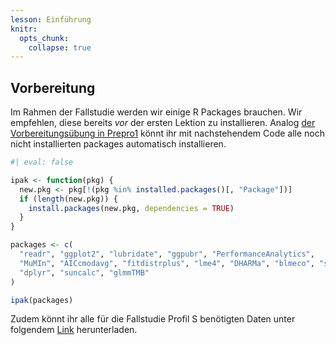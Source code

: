 ```yaml
---
lesson: Einführung
knitr:
  opts_chunk: 
    collapse: true
---
```


## Vorbereitung {#sec-rauman-vorbereitung}


Im Rahmen der Fallstudie werden wir einige R Packages brauchen. Wir empfehlen, diese bereits *vor* der ersten Lektion zu installieren. Analog [der Vorbereitungsübung in Prepro1](#sec-prepro-vorbereitung) könnt ihr mit nachstehendem Code alle noch nicht installierten packages automatisch installieren.

```r
#| eval: false

ipak <- function(pkg) {
  new.pkg <- pkg[!(pkg %in% installed.packages()[, "Package"])]
  if (length(new.pkg)) {
    install.packages(new.pkg, dependencies = TRUE)
  }
}

packages <- c(
  "readr", "ggplot2", "lubridate", "ggpubr", "PerformanceAnalytics",
  "MuMIn", "AICcmodavg", "fitdistrplus", "lme4", "DHARMa", "blmeco", "sjPlot", "lattice",
  "dplyr", "suncalc", "glmmTMB"
)

ipak(packages)
```

Zudem könnt ihr alle für die Fallstudie Profil S benötigten Daten unter folgendem  [Link](https://moodle.zhaw.ch/mod/folder/view.php?id=956254) herunterladen.